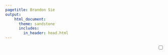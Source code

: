 ```yaml
---
pagetitle: Brandon Sie
output:
    html_document:
      theme: sandstone
      includes: 
        in_header: head.html
---
```



<div style = "text-align: right;"><div class="theme-switch-wrapper" style = "margin-bottom: 5px;">
<label class="theme-switch" for="checkbox"><input type="checkbox" id="checkbox" />
<div class="slider round"></div></label></div></div>



<div class = "row" w3-include-html="bio.html"></div>
<div class = "row" w3-include-html="hexagons.html" style = "text-align: center;"></div> 
<div class = "row" id = "siteinfo" w3-include-html="siteinfo.html"></div>  






<script src="js/includeHTML.js"></script>
<script src="js/unloadscroll.js"></script>
<script src="js/blackwhite.js"></script>
<script>includeHTML();</script>

